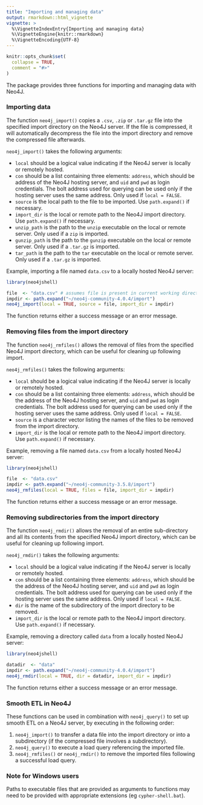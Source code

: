 ```yaml
---
title: "Importing and managing data"
output: rmarkdown::html_vignette
vignette: >
  %\VignetteIndexEntry{Importing and managing data}
  %\VignetteEngine{knitr::rmarkdown}
  %\VignetteEncoding{UTF-8}
---
```


```r
knitr::opts_chunk$set(
  collapse = TRUE,
  comment = "#>"
)
```

The package provides three functions for importing and managing data with Neo4J.

### Importing data

The function `neo4j_import()` copies a `.csv`, `.zip` or `.tar.gz` file into the specified import directory on the Neo4J server.  If the file is compressed, it will automatically decompress the file into the import directory and remove the compressed file afterwards.

`neo4j_import()` takes the following arguments:

* `local` should be a logical value indicating if the Neo4J server is locally or remotely hosted.
* `con` should be a list containing three elements:  `address`, which should be address of the Neo4J hosting server, and `uid` and `pwd` as login credentials. The bolt address used for querying can be used only if the hosting server uses the same address.  Only used if `local = FALSE`.
* `source` is the local path to the file to be imported.  Use `path.expand()` if necessary.
* `import_dir` is the local or remote path to the Neo4J import directory. Use `path.expand()` if necessary.
* `unzip_path` is the path to the `unzip` executable on the local or remote server.  Only used if a `zip` is imported.
* `gunzip_path` is the path to the `gunzip` executable on the local or remote server. Only used if a `.tar.gz` is imported.
* `tar_path` is the path to the `tar` executable on the local or remote server.  Only used if a `.tar.gz` is imported.

Example, importing a file named `data.csv` to a locally hosted Neo4J server:

``` r
library(neo4jshell)

file  <- "data.csv" # assumes file is present in current working directory
impdir <- path.expand("~/neo4j-community-4.0.4/import")
neo4j_import(local = TRUE, source = file, import_dir = impdir)

```

The function returns either a success message or an error message.

### Removing files from the import directory

The function `neo4j_rmfiles()` allows the removal of files from the specified Neo4J import directory, which can be useful for cleaning up following import. 

`neo4j_rmfiles()` takes the following arguments:

* `local` should be a logical value indicating if the Neo4J server is locally or remotely hosted.
* `con` should be a list containing three elements:  `address`, which should be the address of the Neo4J hosting server, and `uid` and `pwd` as login credentials.  The bolt address used for querying can be used only if the hosting server uses the same address. Only used if `local = FALSE`.
* `source` is a character vector listing the names of the files to be removed from the import directory.  
* `import_dir` is the local or remote path to the Neo4J import directory. Use `path.expand()` if necessary.

Example, removing a file named `data.csv` from a locally hosted Neo4J server:

``` r
library(neo4jshell)

file  <- "data.csv" 
impdir <- path.expand("~/neo4j-community-3.5.8/import")
neo4j_rmfiles(local = TRUE, files = file, import_dir = impdir)

```

The function returns either a success message or an error message.

### Removing subdirectories from the import directory

The function `neo4j_rmdir()` allows the removal of an entire sub-directory and all its contents from the specified Neo4J import directory, which can be useful for cleaning up following import. 

`neo4j_rmdir()` takes the following arguments:

* `local` should be a logical value indicating if the Neo4J server is locally or remotely hosted.
* `con` should be a list containing three elements:  `address`, which should be the address of the Neo4J hosting server, and `uid` and `pwd` as login credentials.  The bolt address used for querying can be used only if the hosting server uses the same address. Only used if `local = FALSE`.
* `dir` is the name of the subdirectory of the import directory to be removed.  
* `import_dir` is the local or remote path to the Neo4J import directory. Use `path.expand()` if necessary.

Example, removing a directory called `data` from a locally hosted Neo4J server:

``` r
library(neo4jshell)

datadir  <- "data" 
impdir <- path.expand("~/neo4j-community-4.0.4/import")
neo4j_rmdir(local = TRUE, dir = datadir, import_dir = impdir)

```

The function returns either a success message or an error message.

### Smooth ETL in Neo4J

These functions can be used in combination with `neo4j_query()` to set up smooth ETL on a Neo4J server, by executing in the following order:

1. `neo4j_import()` to transfer a data file into the import directory or into a subdirectory (if the compressed file involves a subdirectory).
2. `neo4j_query()` to execute a load query referencing the imported file.
3. `neo4j_rmfiles()` or `neo4j_rmdir()` to remove the imported files following a successful load query.

### Note for Windows users

Paths to executable files that are provided as arguments to functions may need to be provided with appropriate extensions (eg `cypher-shell.bat`).

